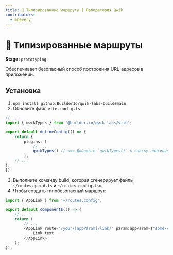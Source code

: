 ```yaml
---
title: 🧪 Типизированные маршруты | Лаборатория Qwik
contributors:
  - mhevery
---
```


# 🧪 Типизированные маршруты

**Stage:** `prototyping`

Обеспечивает безопасный способ построения URL-адресов в приложении.

## Установка

1. `npm install github:BuilderIo/qwik-labs-build#main`
2. Обновите файл `vite.config.ts`
```typescript
// ...
import { qwikTypes } from '@builder.io/qwik-labs/vite';

export default defineConfig(() => {
	return {
		plugins: [
			// ...
			qwikTypes() // <== Добавьте `qwikTypes()` к списку плагинов.
		],
	// ...
};
});
```
3. Выполните команду build, которая сгенерирует файлы `~/routes.gen.d.ts` и `~/routes.config.tsx`.
4. Чтобы создать типобезопасный маршрут:
```typescript
import { AppLink } from '~/routes.config';

export default component$(() => {
	// ...
	return (
		// ...
		<AppLink route="/your/[appParam]/link/" param:appParam={"some-value"}>
			Link text
		</AppLink>
	);
});
```
